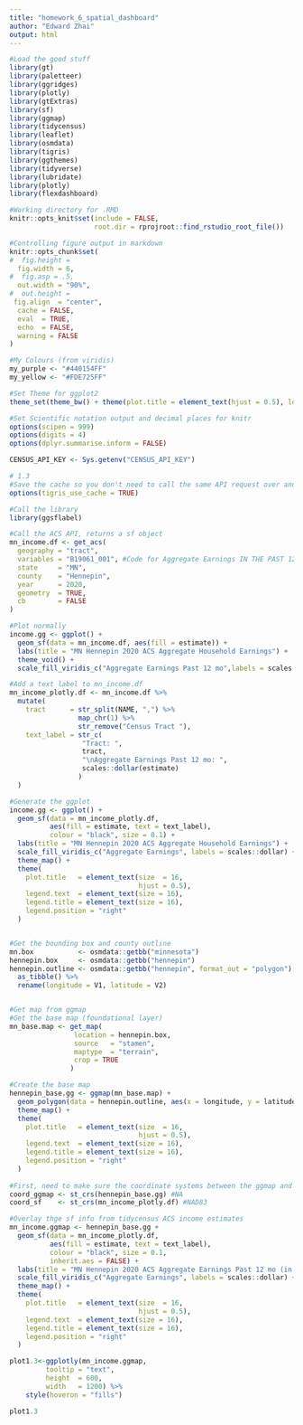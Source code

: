 ```yaml
---
title: "homework_6_spatial_dashboard"
author: "Edward Zhai"
output: html
---
```


```r
#Load the good stuff
library(gt)
library(paletteer)
library(ggridges)
library(plotly)
library(gtExtras)
library(sf)
library(ggmap)
library(tidycensus)
library(leaflet)
library(osmdata)
library(tigris)
library(ggthemes)
library(tidyverse)
library(lubridate)
library(plotly)
library(flexdashboard)

#Working directory for .RMD
knitr::opts_knit$set(include = FALSE,
                     root.dir = rprojroot::find_rstudio_root_file())

#Controlling figure output in markdown
knitr::opts_chunk$set(
#  fig.height =   
  fig.width = 6,
#  fig.asp = .5,
  out.width = "90%",
#  out.height = 
 fig.align  = "center",
  cache = FALSE,
  eval  = TRUE,
  echo  = FALSE,
  warning = FALSE
)

#My Colours (from viridis)
my_purple <- "#440154FF"
my_yellow <- "#FDE725FF"

#Set Theme for ggplot2
theme_set(theme_bw() + theme(plot.title = element_text(hjust = 0.5), legend.position = "bottom"))

#Set Scientific notation output and decimal places for knitr
options(scipen = 999)
options(digits = 4)
options(dplyr.summarise.inform = FALSE)

CENSUS_API_KEY <- Sys.getenv("CENSUS_API_KEY")
```

```r
# 1.3
#Save the cache so you don't need to call the same API request over and over
options(tigris_use_cache = TRUE)

#Call the library
library(ggsflabel)

#Call the ACS API, returns a sf object
mn_income.df <- get_acs(
  geography = "tract",
  variables = "B19061_001", #Code for Aggregate Earnings IN THE PAST 12 MONTHS (IN 2020 INFLATION-ADJUSTED DOLLARS) for households
  state     = "MN",
  county    = "Hennepin",
  year      = 2020,
  geometry  = TRUE,
  cb        = FALSE
)

#Plot normally
income.gg <- ggplot() + 
  geom_sf(data = mn_income.df, aes(fill = estimate)) + 
  labs(title = "MN Hennepin 2020 ACS Aggregate Household Earnings") + 
  theme_void() + 
  scale_fill_viridis_c("Aggregate Earnings Past 12 mo",labels = scales::dollar)

#Add a text label to mn_income.df
mn_income_plotly.df <- mn_income.df %>%
  mutate(
    tract      = str_split(NAME, ",") %>%
                 map_chr(1) %>%
                 str_remove("Census Tract "),
    text_label = str_c(
                  "Tract: ",
                  tract,
                  "\nAggregate Earnings Past 12 mo: ",
                  scales::dollar(estimate)
                 )
  )

#Generate the ggplot
income.gg <- ggplot() + 
  geom_sf(data = mn_income_plotly.df, 
          aes(fill = estimate, text = text_label),
          colour = "black", size = 0.1) + 
  labs(title = "MN Hennepin 2020 ACS Aggregate Household Earnings") + 
  scale_fill_viridis_c("Aggregate Earnings", labels = scales::dollar) +
  theme_map() +
  theme(
    plot.title   = element_text(size  = 16,
                                hjust = 0.5),
    legend.text  = element_text(size = 16),
    legend.title = element_text(size = 16),
    legend.position = "right"
  )


#Get the bounding box and county outline
mn.box           <- osmdata::getbb("minnesota")
hennepin.box     <- osmdata::getbb("hennepin")
hennepin.outline <- osmdata::getbb("hennepin", format_out = "polygon")[[1]] %>%
  as_tibble() %>%
  rename(longitude = V1, latitude = V2)


#Get map from ggmap
#Get the base map (foundational layer)
mn_base.map <- get_map(
                location = hennepin.box,
                source   = "stamen",
                maptype  = "terrain",
                crop = TRUE
               )

#Create the base map
hennepin_base.gg <- ggmap(mn_base.map) +
  geom_polygon(data = hennepin.outline, aes(x = longitude, y = latitude), colour = "black", size = 1.6, alpha = 0.1) +
  theme_map() +
  theme(
    plot.title   = element_text(size  = 16,
                                hjust = 0.5),
    legend.text  = element_text(size = 16),
    legend.title = element_text(size = 16),
    legend.position = "right"
  )
    
#First, need to make sure the coordinate systems between the ggmap and geom_sf match
coord_ggmap <- st_crs(hennepin_base.gg) #NA
coord_sf    <- st_crs(mn_income_plotly.df) #NAD83

#Overlay thge sf info from tidycensus ACS income estimates
mn_income.ggmap <- hennepin_base.gg +  
  geom_sf(data = mn_income_plotly.df, 
          aes(fill = estimate, text = text_label),
          colour = "black", size = 0.1,
          inherit.aes = FALSE) + 
  labs(title = "MN Hennepin 2020 ACS Aggregate Earnings Past 12 mo (in 2020 Inflation Adj. $s) For Households") + 
  scale_fill_viridis_c("Aggregate Earnings", labels = scales::dollar) +
  theme_map() +
  theme(
    plot.title   = element_text(size  = 16,
                                hjust = 0.5),
    legend.text  = element_text(size = 16),
    legend.title = element_text(size = 16),
    legend.position = "right"
  )

plot1.3<-ggplotly(mn_income.ggmap,
         tooltip = "text",
         height  = 600,
         width   = 1200) %>%
    style(hoveron = "fills")
```

```r
plot1.3
```
